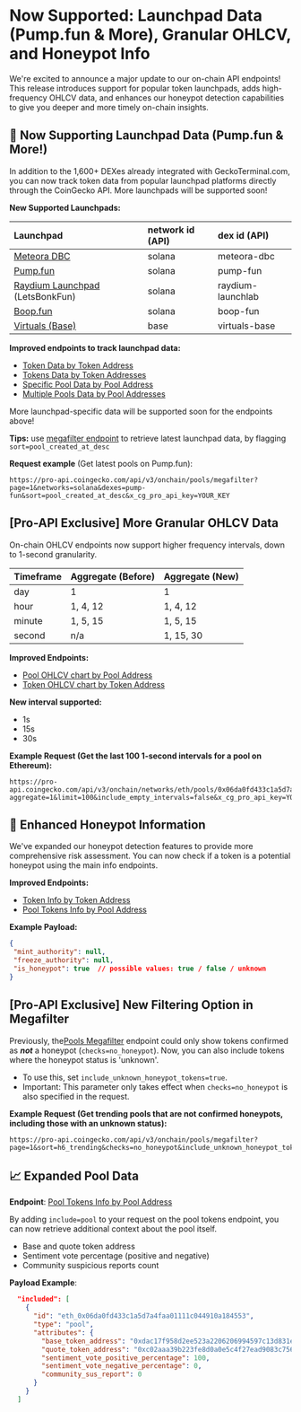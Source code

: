 # Now Supported: Launchpad Data (Pump.fun & More), Granular OHLCV, and Honeypot Info

We're excited to announce a major update to our on-chain API endpoints! This release introduces support for popular token launchpads, adds high-frequency OHLCV data, and enhances our honeypot detection capabilities to give you deeper and more timely on-chain insights.

## 🚀 Now Supporting Launchpad Data (Pump.fun & More!)

In addition to the 1,600+ DEXes already integrated with GeckoTerminal.com, you can now track token data from popular launchpad platforms directly through the CoinGecko API. More launchpads will be supported soon!

**New Supported Launchpads:**

| Launchpad                                                                                       | network id (API) | dex id (API)      |
| :---------------------------------------------------------------------------------------------- | :--------------- | :---------------- |
| [Meteora DBC](https://www.geckoterminal.com/solana/meteora-dbc/pools)                           | solana           | meteora-dbc       |
| [Pump.fun](https://www.geckoterminal.com/solana/pump-fun/pools)                                 | solana           | pump-fun          |
| [Raydium Launchpad](https://www.geckoterminal.com/solana/raydium-launchlab/pools) (LetsBonkFun) | solana           | raydium-launchlab |
| [Boop.fun](https://www.geckoterminal.com/solana/boop-fun/pools)                                 | solana           | boop-fun          |
| [Virtuals (Base)](https://www.geckoterminal.com/base/virtuals-base/pools)                       | base             | virtuals-base     |

**Improved endpoints to track launchpad data:**

* [Token Data by Token Address](https://docs.coingecko.com/reference/token-data-contract-address)
* [Tokens Data by Token Addresses](https://docs.coingecko.com/reference/tokens-data-contract-addresses)
* [Specific Pool Data by Pool Address](https://docs.coingecko.com/reference/pool-address)
* [Multiple Pools Data by Pool Addresses](https://docs.coingecko.com/reference/pools-addresses)

More launchpad-specific data will be supported soon for the endpoints above!

**Tips:** use [megafilter endpoint](https://docs.coingecko.com/reference/pools-megafilter) to retrieve latest launchpad data, by flagging `sort=pool_created_at_desc`

**Request example** (Get latest pools on Pump.fun):

```curl
https://pro-api.coingecko.com/api/v3/onchain/pools/megafilter?page=1&networks=solana&dexes=pump-fun&sort=pool_created_at_desc&x_cg_pro_api_key=YOUR_KEY
```

## [Pro-API Exclusive] More Granular OHLCV Data

On-chain OHLCV endpoints now support higher frequency intervals, down to 1-second granularity.

| Timeframe | Aggregate (Before) | Aggregate (New) |
| :-------- | :----------------- | :-------------- |
| day       | 1                  | 1               |
| hour      | 1, 4, 12           | 1, 4, 12        |
| minute    | 1, 5, 15           | 1, 5, 15        |
| second    | n/a                | 1, 15, 30       |

**Improved Endpoints:**

* [Pool OHLCV chart by Pool Address](https://docs.coingecko.com/reference/pool-ohlcv-contract-address)
* [Token OHLCV chart by Token Address](https://docs.coingecko.com/reference/token-ohlcv-token-address)

**New interval supported:**

* 1s
* 15s
* 30s

**Example Request (Get the last 100 1-second intervals for a pool on Ethereum):**

```curl
https://pro-api.coingecko.com/api/v3/onchain/networks/eth/pools/0x06da0fd433c1a5d7a4faa01111c044910a184553/ohlcv/second?aggregate=1&limit=100&include_empty_intervals=false&x_cg_pro_api_key=YOUR_KEY
```

## 🍯 Enhanced Honeypot Information

We've expanded our honeypot detection features to provide more comprehensive risk assessment. You can now check if a token is a potential honeypot using the main info endpoints.

**Improved Endpoints:**

* [Token Info by Token Address](https://docs.coingecko.com/reference/token-info-contract-address)
* [Pool Tokens Info by Pool Address](https://docs.coingecko.com/reference/pool-token-info-contract-address)

**Example Payload:**

```json
{
 "mint_authority": null,
 "freeze_authority": null,
 "is_honeypot": true  // possible values: true / false / unknown
}
```

## [Pro-API Exclusive] New Filtering Option in Megafilter

Previously, the[Pools Megafilter](https://docs.coingecko.com/reference/pools-megafilter) endpoint could only show tokens confirmed as ***not*** a honeypot (`checks=no_honeypot`). Now, you can also include tokens where the honeypot status is 'unknown'.

* To use this, set `include_unknown_honeypot_tokens=true`.
* Important: This parameter only takes effect when `checks=no_honeypot` is also specified in the request.

**Example Request (Get trending pools that are not confirmed honeypots, including those with an unknown status):**

```curl
https://pro-api.coingecko.com/api/v3/onchain/pools/megafilter?page=1&sort=h6_trending&checks=no_honeypot&include_unknown_honeypot_tokens=true&x_cg_pro_api_key=YOUR_KEY
```

## 📈 Expanded Pool Data

**Endpoint**: [Pool Tokens Info by Pool Address](https://docs.coingecko.com/reference/pool-token-info-contract-address)

By adding `include=pool` to your request on the pool tokens endpoint, you can now retrieve additional context about the pool itself.

* Base and quote token address
* Sentiment vote percentage (positive and negative)
* Community suspicious reports count

**Payload Example**:

```json
  "included": [
    {
      "id": "eth_0x06da0fd433c1a5d7a4faa01111c044910a184553",
      "type": "pool",
      "attributes": {
        "base_token_address": "0xdac17f958d2ee523a2206206994597c13d831ec7",
        "quote_token_address": "0xc02aaa39b223fe8d0a0e5c4f27ead9083c756cc2",
        "sentiment_vote_positive_percentage": 100,
        "sentiment_vote_negative_percentage": 0,
        "community_sus_report": 0
      }
    }
  ]
```